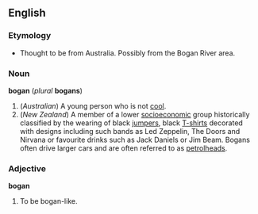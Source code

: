 {{stub}}
==English==

===Etymology===
*Thought to be from Australia. Possibly from the Bogan River area.

===Noun===
'''bogan''' (''plural'' '''bogans''')
#(''Australian'') A young person who is not [[cool]].
#(''New Zealand'') A member of a lower [[socioeconomic]] group historically classified by the wearing of black [[jumper]]s, black [[T-shirt]]s decorated with designs including such bands as Led Zeppelin, The Doors and Nirvana or favourite drinks such as Jack Daniels or Jim Beam. Bogans often drive larger cars and are often referred to as [[petrolhead]]s.

===Adjective===

'''bogan'''
#To be bogan-like.
